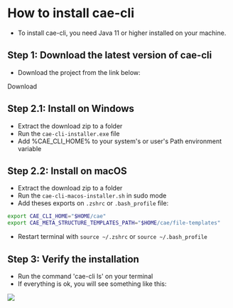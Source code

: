 
<HeaderComponent />

<div style={{ 
  display: 'flex', 
  flexDirection: 'column', 
  gap: 20,
  width: '50%', 
  margin: '0 auto', 
  marginTop: 40 }}>

# How to install cae-cli

- To install cae-cli, you need Java 11 or higher installed on your machine.

## Step 1: Download the latest version of cae-cli

- Download the project from the link below:

<ButtonComponent href="https://github.com/clean-arch-enablers-project/cae-cli/archive/refs/heads/main.zip">
  Download
</ButtonComponent>

<div id="windows" style={{
  display: 'flex',
  flexDirection: 'column',
  gap: 20, 
}}>

## Step 2.1: Install on Windows

- Extract the download zip to a folder
- Run the `cae-cli-installer.exe` file 
- Add %CAE_CLI_HOME%  to your system's or user's Path environment variable

</div>

<div id="windows" style={{
  display: 'flex',
  flexDirection: 'column',
  gap: 20, 
}}>

## Step 2.2: Install on macOS

- Extract the download zip to a folder
- Run the `cae-cli-macos-installer.sh` in sudo mode
- Add theses exports on `.zshrc` or `.bash_profile` file:
```bash
export CAE_CLI_HOME="$HOME/cae"
export CAE_META_STRUCTURE_TEMPLATES_PATH="$HOME/cae/file-templates"
```
- Restart terminal with `source ~/.zshrc` or `source ~/.bash_profile`

</div>

## Step 3: Verify the installation

- Run the command 'cae-cli ls' on your terminal
- If everything is ok, you will see something like this:

<img src="/docs/install/cae-ls.png" />

</div>
